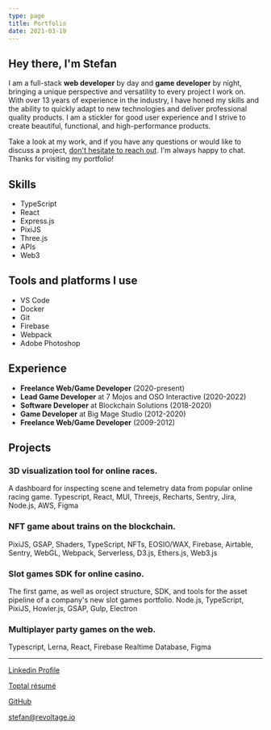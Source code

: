 ```yaml
---
type: page
title: Portfolio
date: 2021-03-19
---
```


## Hey there, I'm Stefan

I am a full-stack **web developer** by day and **game developer** by night, bringing a unique perspective and versatility to every project I work on. With over 13 years of experience in the industry, I have honed my skills and the ability to quickly adapt to new technologies and deliver professional quality products.
I am a stickler for good user experience and I strive to create beautiful, functional, and high-performance products.

Take a look at my work, and if you have any questions or would like to discuss a project, <a href="mailto:stefan&#x40;revoltage&#x2E;io">don't hesitate to reach out</a>. I'm always happy to chat. Thanks for visiting my portfolio!

## Skills
- TypeScript
- React
- Express.js
- PixiJS
- Three.js
- APIs
- Web3

## Tools and platforms I use
- VS Code
- Docker
- Git
- Firebase
- Webpack
- Adobe Photoshop

## Experience
- **Freelance Web/Game Developer** (2020-present)
- **Lead Game Developer** at 7 Mojos and OSO Interactive (2020-2022)
- **Software Developer** at Blockchain Solutions (2018-2020)
- **Game Developer** at Big Mage Studio (2012-2020)
- **Freelance Web/Game Developer** (2009-2012)

## Projects

### 3D visualization tool for online races. 
A dashboard for inspecting scene and telemetry data from popular online racing game.
Typescript, React, MUI, Threejs, Recharts, Sentry, Jira, Node.js, AWS, Figma

### NFT game about trains on the blockchain.
PixiJS, GSAP, Shaders, TypeScript, NFTs, EOSIO/WAX, Firebase, Airtable, Sentry, WebGL, Webpack, Serverless, D3.js, Ethers.js, Web3.js

### Slot games SDK for online casino.
The first game, as well as oroject structure, SDK, and tools for the asset pipeline of a company's new slot games portfolio.
Node.js, TypeScript, PixiJS, Howler.js, GSAP, Gulp, Electron

### Multiplayer party games on the web.
Typescript, Lerna, React, Firebase Realtime Database, Figma

---

<div>
  
  [Linkedin Profile](https://linkedin.com/in/choephix)
  
  [Toptal résumé](https://www.toptal.com/resume/stefan-ginev)
  
  [GitHub](https://github.com/choephix)
  
  <a href="mailto:stefan&#x40;revoltage&#x2E;io">stefan&#x40;revoltage&#x2E;io</a>

</div>
